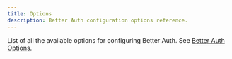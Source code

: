 ```yaml
---
title: Options
description: Better Auth configuration options reference.
---
```


List of all the available options for configuring Better Auth. See [Better Auth Options](https://github.com/better-auth/better-auth/blob/main/packages/better-auth/src/types/options.ts#L13).


<AutoTypeTable path="./lib/auth.ts" name="BetterAuthOptions"  />